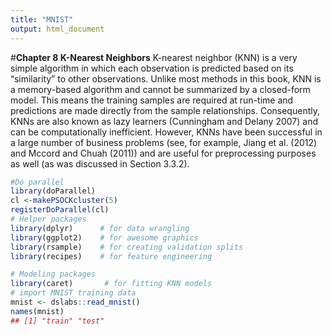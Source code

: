 ```yaml
---
title: "MNIST"
output: html_document
---
```

#**Chapter 8 K-Nearest Neighbors**
K-nearest neighbor (KNN) is a very simple algorithm in which each observation is predicted based on its “similarity” to other observations. Unlike most methods in this book, KNN is a memory-based algorithm and cannot be summarized by a closed-form model. This means the training samples are required at run-time and predictions are made directly from the sample relationships. Consequently, KNNs are also known as lazy learners (Cunningham and Delany 2007) and can be computationally inefficient. However, KNNs have been successful in a large number of business problems (see, for example, Jiang et al. (2012) and Mccord and Chuah (2011)) and are useful for preprocessing purposes as well (as was discussed in Section 3.3.2).
```r
#Do parallel
library(doParallel)
cl <-makePSOCKcluster(5)
registerDoParallel(cl)
# Helper packages
library(dplyr)      # for data wrangling
library(ggplot2)    # for awesome graphics
library(rsample)    # for creating validation splits
library(recipes)    # for feature engineering

# Modeling packages
library(caret)       # for fitting KNN models
# import MNIST training data
mnist <- dslabs::read_mnist()
names(mnist)
## [1] "train" "test"
```


```r
```


```r
```


```r
```

